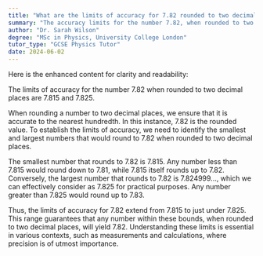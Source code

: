 ```yaml
---
title: "What are the limits of accuracy for 7.82 rounded to two decimal places?"
summary: "The accuracy limits for the number 7.82, when rounded to two decimal places, are 7.815 as the lower limit and 7.825 as the upper limit."
author: "Dr. Sarah Wilson"
degree: "MSc in Physics, University College London"
tutor_type: "GCSE Physics Tutor"
date: 2024-06-02
---
```


Here is the enhanced content for clarity and readability:

The limits of accuracy for the number $7.82$ when rounded to two decimal places are $7.815$ and $7.825$.

When rounding a number to two decimal places, we ensure that it is accurate to the nearest hundredth. In this instance, $7.82$ is the rounded value. To establish the limits of accuracy, we need to identify the smallest and largest numbers that would round to $7.82$ when rounded to two decimal places.

The smallest number that rounds to $7.82$ is $7.815$. Any number less than $7.815$ would round down to $7.81$, while $7.815$ itself rounds up to $7.82$. Conversely, the largest number that rounds to $7.82$ is $7.824999...$, which we can effectively consider as $7.825$ for practical purposes. Any number greater than $7.825$ would round up to $7.83$.

Thus, the limits of accuracy for $7.82$ extend from $7.815$ to just under $7.825$. This range guarantees that any number within these bounds, when rounded to two decimal places, will yield $7.82$. Understanding these limits is essential in various contexts, such as measurements and calculations, where precision is of utmost importance.
    